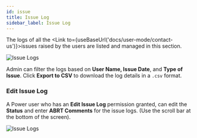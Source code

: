 ```yaml
---
id: issue
title: Issue Log
sidebar_label: Issue Log
---
```



The logs of all the <Link to={useBaseUrl('docs/user-mode/contact-us')}>issues raised by the users</Link> are listed and managed in this section.

<div class="center">
  <Zoom>
    <img
      alt="Issue Logs"
      src={useBaseUrl("admin/issue-log.png")}
    />
  </Zoom>
  <p></p>
</div>

Admin can filter the logs based on **User Name, Issue Date**, and **Type of Issue**.
Click **Export to CSV** to download the log details in a `.csv` format.

### Edit Issue Log

A Power user who has an **Edit Issue Log** permission granted, can edit the **Status** and enter **ABRT Comments** for the issue logs. (Use the scroll bar at the bottom of the screen).

<div style={{ textAlign: "center" }}>
  <Zoom>
    <img
      alt="Issue Logs"
      src={useBaseUrl("admin/edit-issue-log.png")}
    />
  </Zoom>
  <p></p>
</div>
